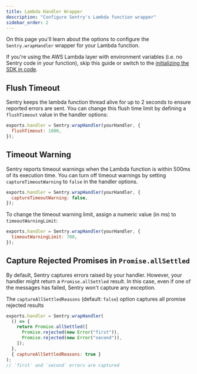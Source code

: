 ```yaml
---
title: Lambda Handler Wrapper
description: "Configure Sentry's Lambda function wrapper"
sidebar_order: 2
---
```


On this page you'll learn about the options to configure the `Sentry.wrapHandler` wrapper for your Lambda function.

If you're using the AWS Lambda layer with environment variables (i.e. no Sentry code in your function), skip this guide or switch to the [initializing the SDK in code](../../install/cjs-layer#alternative-initialize-the-sdk-in-code).

## Flush Timeout

Sentry keeps the lambda function thread alive for up to 2 seconds to ensure reported errors are sent. You can change this flush time limit by defining a `flushTimeout` value in the handler options:

```javascript {filename:index.js} {2}
exports.handler = Sentry.wrapHandler(yourHandler, {
  flushTimeout: 1000,
});
```

## Timeout Warning

Sentry reports timeout warnings when the Lambda function is within 500ms of its execution time. You can turn off timeout warnings by setting `captureTimeoutWarning` to `false` in the handler options.

```javascript {filename:index.js} {2}
exports.handler = Sentry.wrapHandler(yourHandler, {
  captureTimeoutWarning: false,
});
```

To change the timeout warning limit, assign a numeric value (in ms) to `timeoutWarningLimit`:

```javascript {filename:index.js} {2}
exports.handler = Sentry.wrapHandler(yourHandler, {
  timeoutWarningLimit: 700,
});
```

## Capture Rejected Promises in `Promise.allSettled`

By default, Sentry captures errors raised by your handler.
However, your handler might return a `Promise.allSettled` result.
In this case, even if one of the messages has failed, Sentry won't capture any exception.

The `captureAllSettledReasons` (default: `false`) option captures all promise rejected results

```javascript {tabTitle:captureAllSettledReasons}
exports.handler = Sentry.wrapHandler(
  () => {
    return Promise.allSettled([
      Promise.rejected(new Error("first")),
      Promise.rejected(new Error("second")),
    ]);
  },
  { captureAllSettledReasons: true }
);
// `first` and `second` errors are captured
```
